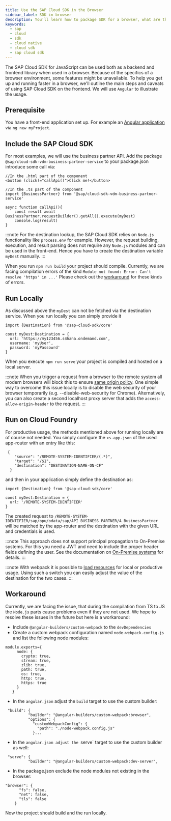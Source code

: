 ```yaml
---
title: Use the SAP Cloud SDK in the Browser
sidebar_label: SDK in browser
description: You'll learn how to package SDK for a browser, what are the limitations, and how to use it with popular frontend frameworks.
keywords:
  - sap
  - cloud
  - sdk
  - cloud native
  - cloud sdk
  - sap cloud sdk
---
```


The SAP Cloud SDK for JavaScript can be used both as a backend and frontend library when used in a browser.
Because of the specifics of a browser environment, some features might be unavailable.
To help you get up and running faster in a browser, we'll outline the main steps and caveats of using SAP Cloud SDK on the frontend.
We will use `Angular` to illustrate the usage.

## Prerequisite

You have a front-end application set up.
For example an [Angular application](https://angular.io/cli/new) via `ng new myProject`.

## Include the SAP Cloud SDK

For most examples, we will use the business partner API.
Add the package `@sap/cloud-sdk-vdm-business-partner-service` to your package.json introduce some call via:

```
//In the .html part of the component
<button (click)="callApi()">Click me!</button>

//In the .ts part of the component
import {BusinessPartner} from '@sap/cloud-sdk-vdm-business-partner-service'

async function callApi(){
    const result await BusinessPartner.requestBuilder().getAll().execute(myDest)
    console.log(result)
}
```

:::note
For the destination lookup, the SAP Cloud SDK relies on `Node.js` functionality like `process.env` for example.
However, the request building, execution, and result parsing does not require any `Node.js` modules and can be used in the front-end.
Hence you have to create the destination variable `myDest` manually.
:::

When you run `npm run build` your project should compile.
Currently, we are facing compilation errors of the kind `Module not found: Error: Can't resolve 'https' in ...'`
Please check out the [workaround](#workaround) for these kinds of errors.

## Run Locally

As discussed above the `myDest` can not be fetched via the destination service.
When you run locally you can simply provide it

```
import {Destination} from '@sap-cloud-sdk/core'

const myDest:Destination = {
  url: 'https://my123456.s4hana.ondemand.com',
  username: 'myUser',
  password: 'myPassowrd'
}
```

When you execute `npm run serve` your project is compiled and hosted on a local server.

:::note
When you trigger a request from a browser to the remote system all modern browsers will block this to ensure [same origin policy](https://en.wikipedia.org/wiki/Same-origin_policy).
One simple way to overcome this issue locally is to disable the web security of your browser temporarily (e.g. --disable-web-security for Chrome).
Alternatively, you can also create a second localhost proxy server that adds the `access-allow-origin-header` to the request.
:::

## Run on Cloud Foundry

For productive usage, the methods mentioned above for running locally are of course not needed.
You simply configure the `xs-app.json` of the used app-router with an entry like this:

```
 {
    "source": "/REMOTE-SYSTEM-IDENTIFIER/(.*)",
    "target": "/$1",
    "destination": "DESTINATION-NAME-ON-CF"
  }
```

and then in your application simply define the destination as:

```
import {Destination} from '@sap-cloud-sdk/core'

const myDest:Destination = {
  url: '/REMOTE-SYSTEM-IDENTIFIER'
}
```

The created request to `/REMOTE-SYSTEM-IDENTIFIER/sap/opu/odata/sap/API_BUSINESS_PARTNER/A_BusinessPartner` will be matched by the app-router and the destination with the given URL and credentials is used.

:::note
This approach does not support principal propagation to On-Premise systems.
For this you need a JWT and need to include the proper header fields defining the user.
See the documentation on [On-Premise systems](../features/connectivity/on-premise.mdx) for details.
:::

:::note
With webpack it is possible to [load resources](https://webpack.js.org/plugins/normal-module-replacement-plugin/) for local or productive usage.
Using such a switch you can easily adjust the value of the destination for the two cases.
:::

## Workaround

Currently, we are facing the issue, that during the compilation from TS to JS the `Node.js` parts cause problems even if they are not used.
We hope to resolve these issues in the future but here is a workaround:

- Include `@angular-builders/custom-webpack` to the `devDependencies`
- Create a custom webpack configuration named `node-webpack.config.js` and list the following node modules:

```
module.exports={
     node: {
       crypto: true,
       stream: true,
       zlib: true,
       path: true,
       os: true,
       http: true,
       https: true
     }
   }
```

- In the `angular.json` adjust the `build` target to use the custom builder:

```
 "build": {
          "builder": "@angular-builders/custom-webpack:browser",
          "options": {
            "customWebpackConfig": {
              "path": "./node-webpack.config.js"
            }...
```

- In the `angular.json adjust the `serve` target to use the custom builder as well:

```
 "serve": {
          "builder": "@angular-builders/custom-webpack:dev-server",
```

- In the package.json exclude the node modules not existing in the browser:

```
"browser": {
      "fs": false,
      "net": false,
      "tls": false
    }
```

Now the project should build and the run locally.
